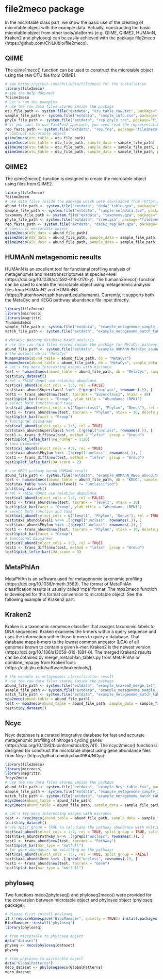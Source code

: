 # file2meco package

In the microtable class part, we show the basic use of the creating of microtable object with the example data.
Actually, constructing the basic microtable object from other tools/platforms (e.g. QIIME, QIIME2, HUMAnN, Kraken2 and phyloseq) 
can be easily achieved with the package file2meco (https://github.com/ChiLiubio/file2meco).

## QIIME

The qiime1meco() function can be used to construct the microtable object using the raw OTU file from QIIME1.

```r
# see https://github.com/ChiLiubio/file2meco for the installation
library(file2meco)
# see the help document
?qiime1meco
# Let's run the examples
# use the raw data files stored inside the package
otu_file_path <- system.file("extdata", "otu_table_raw.txt", package="file2meco")
sample_file_path <- system.file("extdata", "sample_info.csv", package="file2meco")
phylo_file_path <- system.file("extdata", "rep_phylo.tre", package="file2meco")
# if you want to use Tax4Fun2 approach, you need read the representative sequences and add it to the microtable object.
rep_fasta_path <- system.file("extdata", "rep.fna", package="file2meco")
# contruct microtable object
qiime1meco(otu_table = otu_file_path)
qiime1meco(otu_table = otu_file_path, sample_data = sample_file_path)
qiime1meco(otu_table = otu_file_path, sample_data = sample_file_path, phylo_tree = phylo_file_path)
qiime1meco(otu_table = otu_file_path, sample_data = sample_file_path, phylo_tree = phylo_file_path, rep_fasta = rep_fasta_path)
```


## QIIME2

The qiime2meco() function is designed to create the microtable object using files from QIIME2.

```r
library(file2meco)
?qiime2meco
# use data files inside the package which were downloaded from (https://docs.qiime2.org/2020.8/tutorials/pd-mice/).
abund_file_path <- system.file("extdata", "dada2_table.qza", package="file2meco")
sample_file_path <- system.file("extdata", "sample-metadata.tsv", package="file2meco")
taxonomy_file_path <- system.file("extdata", "taxonomy.qza", package="file2meco")
phylo_file_path <- system.file("extdata", "tree.qza", package="file2meco")
rep_fasta_path <- system.file("extdata", "dada2_rep_set.qza", package="file2meco")
# construct microtable object
qiime2meco(ASV_data = abund_file_path)
qiime2meco(ASV_data = abund_file_path, sample_data = sample_file_path, taxonomy_data = taxonomy_file_path)
qiime2meco(ASV_data = abund_file_path, sample_data = sample_file_path, taxonomy_data = taxonomy_file_path, phylo_tree = phylo_file_path, rep_fasta = rep_fasta_path)
```


## HUMAnN metagenomic results

HUMAnN is an excellent tool for functional profiling analysis of metagenomes and metatranscriptomes at species-level (https://doi.org/10.1038/s41592-018-0176-y).
The humann2meco() function can be used to create the microtable object using metagenomic analysis files from HUMAnN2 and HUMAnN3 (https://huttenhower.sph.harvard.edu/humann).
Currently, it supports both the MetaCyc and KEGG pathway abundance file input directly.


```r
library(file2meco)
library(microeco)
library(magrittr)
?humann2meco
sample_file_path <- system.file("extdata", "example_metagenome_sample_info.tsv", package="file2meco")
match_file_path <- system.file("extdata", "example_metagenome_match_table.tsv", package="file2meco")

# MetaCyc pathway database based analysis
# use the raw data files stored inside the package for MetaCyc pathway database based analysis
abund_file_path <- system.file("extdata", "example_HUMAnN_MetaCyc_abund.tsv", package="file2meco")
# the default db is "MetaCyc"
humann2meco(abund_table = abund_file_path, db = "MetaCyc")
humann2meco(abund_table = abund_file_path, db = "MetaCyc", sample_data = sample_file_path, match_table = match_file_path)
# Let's try more interesting usages with microeco
test <- humann2meco(abund_table = abund_file_path, db = "MetaCyc", sample_data = sample_file_path, match_table = match_file_path)
test$tidy_dataset()
# rel = FALSE donot use relative abundance
test$cal_abund(select_cols = 1:3, rel = FALSE)
test$taxa_abund$Superclass1 %<>% .[!grepl("unclass", rownames(.)), ]
test1 <- trans_abund$new(test, taxrank = "Superclass1", ntaxa = 10)
test1$plot_bar(facet = "Group", ylab_title = "Abundance (RPK)")
# select both function and taxa
test$cal_abund(select_cols = c("Superclass1", "Phylum", "Genus"), rel = TRUE)
test1 <- trans_abund$new(test, taxrank = "Phylum", ntaxa = 10, delete_part_prefix = T)
test1$plot_bar(facet = "Group")
# functional biomarker
test$cal_abund(select_cols = 1:3, rel = TRUE)
test$taxa_abund$Superclass1 %<>% .[!grepl("unclass", rownames(.)), ]
test1 <- trans_diff$new(test, method = "lefse", group = "Group")
test1$plot_lefse_bar(use_number = 1:20)
# taxa biomarker
test$cal_abund(select_cols = 4:9, rel = TRUE)
test$taxa_abund$Phylum %<>% .[!grepl("unclass", rownames(.)), ]
test1 <- trans_diff$new(test, method = "lefse", group = "Group")
test1$plot_lefse_bar(LDA_score = 2)
```


```r
# use KEGG pathway based HUMAnN result
abund_file_path <- system.file("extdata", "example_HUMAnN_KEGG_abund.tsv", package="file2meco")
test <- humann2meco(abund_table = abund_file_path, db = "KEGG", sample_data = sample_file_path, match_table = match_file_path)
test$tax_table %<>% subset(level1 != "unclassified")
test$tidy_dataset()
# rel = FALSE donot use relative abundance
test$cal_abund(select_cols = 1:3, rel = FALSE)
test1 <- trans_abund$new(test, taxrank = "level2", ntaxa = 10)
test1$plot_bar(facet = "Group", ylab_title = "Abundance (RPK)")
# select both function and taxa
test$cal_abund(select_cols = c("level1", "Phylum", "Genus"), rel = TRUE)
test$taxa_abund$level1 %<>% .[!grepl("unclass", rownames(.)), ]
test$taxa_abund$Phylum %<>% .[!grepl("unclass", rownames(.)), ]
test1 <- trans_abund$new(test, taxrank = "Phylum", ntaxa = 10, delete_part_prefix = T)
test1$plot_bar(facet = "Group")
# functional biomarker
test$cal_abund(select_cols = 1:3, rel = TRUE)
test1 <- trans_diff$new(test, method = "lefse", group = "Group")
test1$plot_lefse_bar(LDA_score = 3)
```


## MetaPhlAn
MetaPhlAn is an software used for metagenomic taxonomic profiling (https://doi.org/10.1038/nmeth.3589).
The format of MetaPhlAn classification results is usually called 'mpa' format.
The mpa2meco function is developed for this format conversion to microtable object.
See the following example of Kraken2 part.


## Kraken2
Kraken is a taxonomic sequence classifier that assigns taxonomic labels to DNA sequences.
Kraken examines the k-mers within a query sequence and uses the information within those k-mers to query a database. 
That database maps k-mers to the lowest common ancestor (LCA) of all genomes known to contain a given k-mer.
Kraken2 is the newest version (https://doi.org/10.1186/s13059-019-1891-0).
The merged Kraken2 results can be obtained by merge_metaphlan_tables.py from MetaPhlAn or combine_mpa.py from KrakenTools (https://ccb.jhu.edu/software/krakentools/).

```r
# the example is metagenomic classification result
# use the raw data files stored inside the package
abund_file_path <- system.file("extdata", "example_kraken2_merge.txt", package="file2meco")
sample_file_path <- system.file("extdata", "example_metagenome_sample_info.tsv", package="file2meco")
match_file_path <- system.file("extdata", "example_metagenome_match_table.tsv", package="file2meco")
mpa2meco(abund_table = abund_file_path)
test <- mpa2meco(abund_table = abund_file_path, sample_data = sample_file_path, match_table = match_file_path)
test$tidy_dataset()
```


## Ncyc

Ncyc database is a curated integrative database for fast and accurate metagenomic profiling of nitrogen cycling genes (https://doi.org/10.1093/bioinformatics/bty741).
The ncyc2meco() function is designed for construct the microtable object using gene abundance files from Ncyc (https://github.com/qichao1984/NCyc).


```r
library(file2meco)
library(microeco)
library(magrittr)
?ncyc2meco
# use the raw data files stored inside the package
abund_file_path <- system.file("extdata", "example_Ncyc_table.tsv", package="file2meco")
sample_file_path <- system.file("extdata", "example_metagenome_sample_info.tsv", package="file2meco")
match_file_path <- system.file("extdata", "example_metagenome_match_table.tsv", package="file2meco")
ncyc2meco(abund_table = abund_file_path)
ncyc2meco(abund_table = abund_file_path, sample_data = sample_file_path, match_table = match_file_path)
```

```r
# Let's try more interesting usages with microeco
test <- ncyc2meco(abund_table = abund_file_path, sample_data = sample_file_path, match_table = match_file_path)
test$tidy_dataset()
# use split_group = TRUE to calculate the pathway abundance with multipe map correspondance
test$cal_abund(select_cols = 1:2, rel = TRUE, split_group = TRUE, split_column = "Pathway")
test$taxa_abund$Pathway %<>% .[!grepl("unclass", rownames(.)), ]
test1 <- trans_abund$new(test, taxrank = "Pathway")
test1$plot_bar(bar_type = "notfull")
# for gene abundance, no splitting on the pathways
test$cal_abund(select_cols = 1:2, rel = TRUE, split_group = FALSE)
test$taxa_abund$Gene %<>% .[!grepl("unclass", rownames(.)), ]
test1 <- trans_abund$new(test, taxrank = "Gene")
test1$plot_bar(bar_type = "notfull")
```



## phyloseq
Two functions meco2phyloseq() and phyloseq2meco() were provided for the conversion between microtable object and phyloseq object (phyloseq package).

```r
# Please first install phyloseq
if (!requireNamespace("BiocManager", quietly = TRUE)) install.packages("BiocManager")
BiocManager::install("phyloseq")
library(phyloseq)
```

```r
# from microtable to phyloseq object
data("dataset")
physeq <- meco2phyloseq(dataset)
physeq
```

```r
# from phyloseq to microtable object
data("GlobalPatterns")
meco_dataset <- phyloseq2meco(GlobalPatterns)
meco_dataset
```



